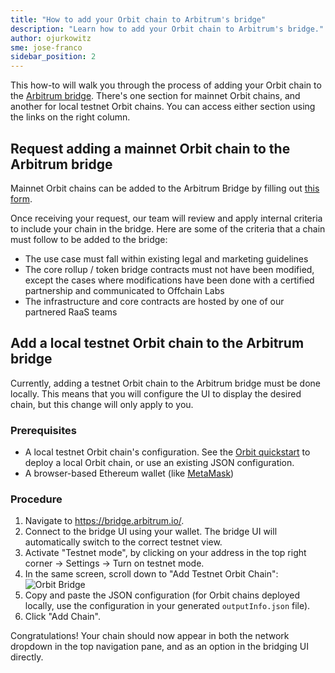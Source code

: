 ```yaml
---
title: "How to add your Orbit chain to Arbitrum's bridge"
description: "Learn how to add your Orbit chain to Arbitrum's bridge."
author: ojurkowitz
sme: jose-franco
sidebar_position: 2
---
```



<PublicPreviewBannerPartial />

This how-to will walk you through the process of adding your Orbit chain to the [Arbitrum bridge](https://bridge.arbitrum.io/). There's one section for mainnet Orbit chains, and another for local testnet Orbit chains. You can access either section using the links on the right column.

## Request adding a mainnet Orbit chain to the Arbitrum bridge

Mainnet Orbit chains can be added to the Arbitrum Bridge by filling out [this form](https://forms.gle/LrVskEd3DTtXSPwx7).

Once receiving your request, our team will review and apply internal criteria to include your chain in the bridge. Here are some of the criteria that a chain must follow to be added to the bridge:

- The use case must fall within existing legal and marketing guidelines
- The core rollup / token bridge contracts must not have been modified, except the cases where modifications have been done with a certified partnership and communicated to Offchain Labs
- The infrastructure and core contracts are hosted by one of our partnered RaaS teams

## Add a local testnet Orbit chain to the Arbitrum bridge

Currently, adding a testnet Orbit chain to the Arbitrum bridge must be done locally. This means that you will configure the UI to display the desired chain, but this change will only apply to you.

### Prerequisites

- A local testnet Orbit chain's configuration. See the [Orbit quickstart](/launch-orbit-chain/orbit-quickstart.md) to deploy a local Orbit chain, or use an existing JSON configuration.
- A browser-based Ethereum wallet (like [MetaMask](https://metamask.io/))

### Procedure

1. Navigate to https://bridge.arbitrum.io/.
2. Connect to the bridge UI using your wallet. The bridge UI will automatically switch to the correct testnet view.
3. Activate "Testnet mode", by clicking on your address in the top right corner -> Settings -> Turn on testnet mode.
4. In the same screen, scroll down to "Add Testnet Orbit Chain":
   ![Orbit Bridge](../assets/orbit-bridge-testnet-mode.png)
5. Copy and paste the JSON configuration (for Orbit chains deployed locally, use the configuration in your generated `outputInfo.json` file).
6. Click "Add Chain".

Congratulations! Your chain should now appear in both the network dropdown in the top navigation pane, and as an option in the bridging UI directly.
